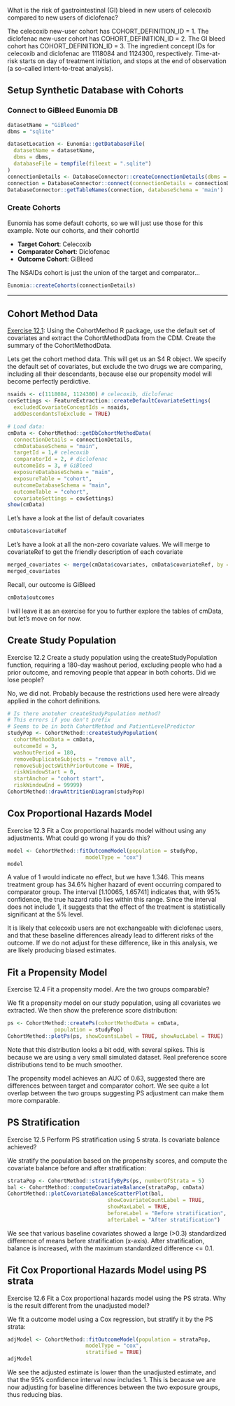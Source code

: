 What is the risk of gastrointestinal (GI) bleed in new users of celecoxib compared to new users of diclofenac?

The celecoxib new-user cohort has COHORT_DEFINITION_ID = 1. The diclofenac new-user cohort has COHORT_DEFINITION_ID = 2. The GI bleed cohort has COHORT_DEFINITION_ID = 3. The ingredient concept IDs for celecoxib and diclofenac are 1118084 and 1124300, respectively. Time-at-risk starts on day of treatment initiation, and stops at the end of observation (a so-called intent-to-treat analysis).

## Setup Synthetic Database with Cohorts
### Connect to GiBleed Eunomia DB
```{r}
datasetName = "GiBleed"
dbms = "sqlite"

datasetLocation <- Eunomia::getDatabaseFile(
  datasetName = datasetName, 
  dbms = dbms, 
  databaseFile = tempfile(fileext = ".sqlite")
)
connectionDetails <- DatabaseConnector::createConnectionDetails(dbms = dbms, server = datasetLocation)
connection = DatabaseConnector::connect(connectionDetails = connectionDetails)
DatabaseConnector::getTableNames(connection, databaseSchema = 'main')
```

### Create Cohorts
Eunomia has some default cohorts, so we will just use those for this example. Note our cohorts, and their cohortId

- **Target Cohort**: Celecoxib
- **Comparator Cohort**: Diclofenac
- **Outcome Cohort**: GiBleed

The NSAIDs cohort is just the union of the target and comparator...
```{r}
Eunomia::createCohorts(connectionDetails)
```

---

## Cohort Method Data

[Exercise 12.1](): Using the CohortMethod R package, use the default set of covariates and extract the CohortMethodData from the CDM. Create the summary of the CohortMethodData.



Lets get the cohort method data. This will get us an S4 R object. We specify the default set of covariates, but exclude the two drugs we are comparing, including 
all their descendants, because else our propensity model will become perfectly perdictive. 
```{r}
nsaids <- c(1118084, 1124300) # celecoxib, diclofenac
covSettings <- FeatureExtraction::createDefaultCovariateSettings(
  excludedCovariateConceptIds = nsaids,
  addDescendantsToExclude = TRUE)

# Load data:
cmData <- CohortMethod::getDbCohortMethodData(
  connectionDetails = connectionDetails,
  cdmDatabaseSchema = "main",
  targetId = 1,# celecoxib
  comparatorId = 2, # diclofenac
  outcomeIds = 3, # GiBleed
  exposureDatabaseSchema = "main",
  exposureTable = "cohort",
  outcomeDatabaseSchema = "main",
  outcomeTable = "cohort",
  covariateSettings = covSettings)
show(cmData)
```
Let's have a look at the list of default covariates
```{r}
cmData$covariateRef
```

Let's have a look at all the non-zero covariate values. We will merge to covariateRef to get the friendly description of each covariate
```{r}
merged_covariates <- merge(cmData$covariates, cmData$covariateRef, by = "covariateId")
merged_covariates
```

Recall, our outcome is GiBleed

```{r}
cmData$outcomes
```


I will leave it as an exercise for you to further explore the tables of cmData, but let's move on for now.


## Create Study Population

Exercise 12.2 Create a study population using the createStudyPopulation function, requiring a 180-day washout period, excluding people who had a prior outcome, and removing people that appear in both cohorts. Did we lose people?

No, we did not. Probably because the restrictions used here were already applied in the cohort definitions.

```{r}
# Is there anoteher createStudyPopulation method? 
# This errors if you don't prefix
# Seems to be in both CohortMethod and PatientLevelPredictor
studyPop <- CohortMethod::createStudyPopulation(
  cohortMethodData = cmData,
  outcomeId = 3,
  washoutPeriod = 180,
  removeDuplicateSubjects = "remove all",
  removeSubjectsWithPriorOutcome = TRUE,
  riskWindowStart = 0,
  startAnchor = "cohort start",
  riskWindowEnd = 99999)
CohortMethod::drawAttritionDiagram(studyPop)
```

## Cox Proportional Hazards Model

Exercise 12.3 Fit a Cox proportional hazards model without using any adjustments. What could go wrong if you do this?

```{r}
model <- CohortMethod::fitOutcomeModel(population = studyPop,
                         modelType = "cox")
model
```
A value of 1 would indicate no effect, but we have 1.346. This means treatment group has 34.6% higher hazard of event occurring compared to comparator group. 
The interval [1.10065, 1.65741] indicates that, with 95% confidence, the true hazard ratio lies within this range. Since the interval does not include 1, it suggests that the effect of the treatment is statistically significant at the 5% level. 

It is likely that celecoxib users are not exchangeable with diclofenac users, and that these baseline differences already lead to different risks of the outcome. If we do not adjust for these difference, like in this analysis, we are likely producing biased estimates.

## Fit a Propensity Model

Exercise 12.4 Fit a propensity model. Are the two groups comparable?

We fit a propensity model on our study population, using all covariates we extracted. We then show the preference score distribution:

```{r}
ps <- CohortMethod::createPs(cohortMethodData = cmData,
               population = studyPop)
CohortMethod::plotPs(ps, showCountsLabel = TRUE, showAucLabel = TRUE)
```

Note that this distribution looks a bit odd, with several spikes. This is because we are using a very small simulated dataset. Real preference score distributions tend to be much smoother.

The propensity model achieves an AUC of 0.63, suggested there are differences between target and comparator cohort. We see quite a lot overlap between the two groups suggesting PS adjustment can make them more comparable.

## PS Stratification

Exercise 12.5 Perform PS stratification using 5 strata. Is covariate balance achieved?

We stratify the population based on the propensity scores, and compute the covariate balance before and after stratification:

```{r}
strataPop <- CohortMethod::stratifyByPs(ps, numberOfStrata = 5)
bal <- CohortMethod::computeCovariateBalance(strataPop, cmData)
CohortMethod::plotCovariateBalanceScatterPlot(bal,
                                showCovariateCountLabel = TRUE,
                                showMaxLabel = TRUE,
                                beforeLabel = "Before stratification",
                                afterLabel = "After stratification")
```
We see that various baseline covariates showed a large (>0.3) standardized difference of means before stratification (x-axis). After stratification, balance is increased, with the maximum standardized difference <= 0.1.

## Fit Cox Proportional Hazards Model using PS strata
Exercise 12.6 Fit a Cox proportional hazards model using the PS strata. Why is the result different from the unadjusted model?

We fit a outcome model using a Cox regression, but stratify it by the PS strata:

```{r}
adjModel <- CohortMethod::fitOutcomeModel(population = strataPop,
                         modelType = "cox",
                         stratified = TRUE)
adjModel
```

We see the adjusted estimate is lower than the unadjusted estimate, and that the 95% confidence interval now includes 1. This is because we are now adjusting for baseline differences between the two exposure groups, thus reducing bias.